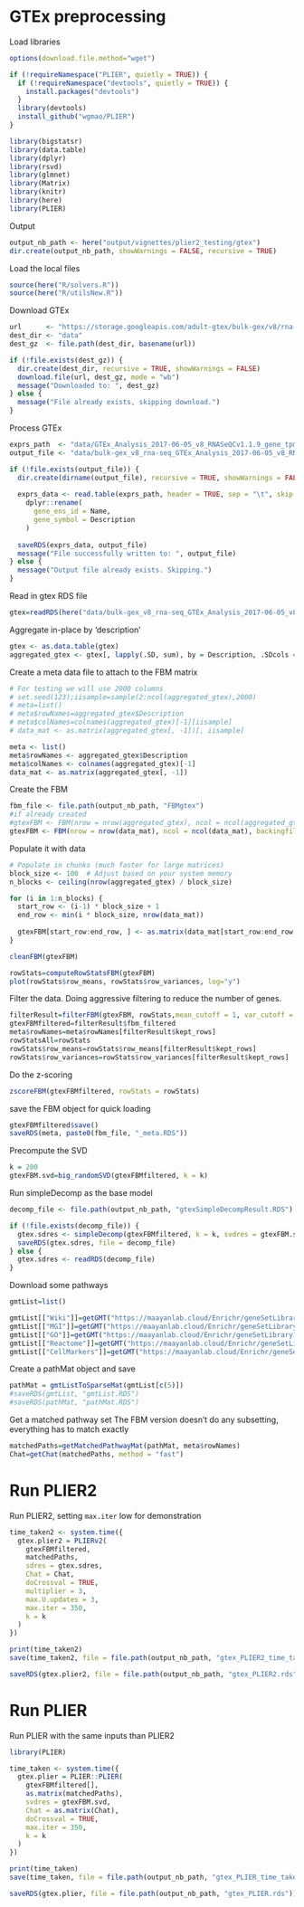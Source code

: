 # GTEx preprocessing

Load libraries
```r
options(download.file.method="wget")

if (!requireNamespace("PLIER", quietly = TRUE)) {
  if (!requireNamespace("devtools", quietly = TRUE)) {
    install.packages("devtools")
  }
  library(devtools)
  install_github("wgmao/PLIER")
}

library(bigstatsr)
library(data.table)
library(dplyr)
library(rsvd)
library(glmnet)
library(Matrix)
library(knitr)
library(here)
library(PLIER)
```

Output 

```r
output_nb_path <- here("output/vignettes/plier2_testing/gtex")
dir.create(output_nb_path, showWarnings = FALSE, recursive = TRUE)
```

Load the local files
```r
source(here("R/solvers.R"))
source(here("R/utilsNew.R"))
```

Download GTEx 

```r
url      <- "https://storage.googleapis.com/adult-gtex/bulk-gex/v8/rna-seq/GTEx_Analysis_2017-06-05_v8_RNASeQCv1.1.9_gene_tpm.gct.gz"
dest_dir <- "data"
dest_gz  <- file.path(dest_dir, basename(url))

if (!file.exists(dest_gz)) {
  dir.create(dest_dir, recursive = TRUE, showWarnings = FALSE)
  download.file(url, dest_gz, mode = "wb")
  message("Downloaded to: ", dest_gz)
} else {
  message("File already exists, skipping download.")
}
```

Process GTEx

```r
exprs_path  <- "data/GTEx_Analysis_2017-06-05_v8_RNASeQCv1.1.9_gene_tpm.gct.gz"
output_file <- "data/bulk-gex_v8_rna-seq_GTEx_Analysis_2017-06-05_v8_RNASeQCv1.1.9_gene_tpm.rds"

if (!file.exists(output_file)) {
  dir.create(dirname(output_file), recursive = TRUE, showWarnings = FALSE)
  
  exprs_data <- read.table(exprs_path, header = TRUE, sep = "\t", skip = 2, check.names = FALSE) %>%
    dplyr::rename(
      gene_ens_id = Name,
      gene_symbol = Description
    )
  
  saveRDS(exprs_data, output_file)
  message("File successfully written to: ", output_file)
} else {
  message("Output file already exists. Skipping.")
}
```

Read in gtex RDS file 
```r
gtex=readRDS(here("data/bulk-gex_v8_rna-seq_GTEx_Analysis_2017-06-05_v8_RNASeQCv1.1.9_gene_tpm.rds"))
```

Aggregate in-place by 'description'
```r
gtex <- as.data.table(gtex)
aggregated_gtex <- gtex[, lapply(.SD, sum), by = Description, .SDcols = is.numeric]
```

Create a meta data file to attach to the FBM matrix

```r
# For testing we will use 2000 columns
# set.seed(123);iisample=sample(2:ncol(aggregated_gtex),2000)
# meta=list()
# meta$rowNames=aggregated_gtex$Description
# meta$colNames=colnames(aggregated_gtex)[-1][iisample]
# data_mat <- as.matrix(aggregated_gtex[, -1])[, iisample] 

meta <- list()
meta$rowNames <- aggregated_gtex$Description
meta$colNames <- colnames(aggregated_gtex)[-1]
data_mat <- as.matrix(aggregated_gtex[, -1])
```

Create the FBM
```r
fbm_file <- file.path(output_nb_path, "FBMgtex")
#if already created
#gtexFBM <- FBM(nrow = nrow(aggregated_gtex), ncol = ncol(aggregated_gtex) - 1, backingfile = fbm_file)
gtexFBM <- FBM(nrow = nrow(data_mat), ncol = ncol(data_mat), backingfile = fbm_file, create_bk = T)
```

Populate it with data
```r
# Populate in chunks (much faster for large matrices)
block_size <- 100  # Adjust based on your system memory
n_blocks <- ceiling(nrow(aggregated_gtex) / block_size)

for (i in 1:n_blocks) {
  start_row <- (i-1) * block_size + 1
  end_row <- min(i * block_size, nrow(data_mat))
  
  gtexFBM[start_row:end_row, ] <- as.matrix(data_mat[start_row:end_row, ])
}
```

```r
cleanFBM(gtexFBM)
```

```r
rowStats=computeRowStatsFBM(gtexFBM)
plot(rowStats$row_means, rowStats$row_variances, log="y")
```
Filter the data. Doing aggressive filtering to reduce the number of genes.
```r
filterResult=filterFBM(gtexFBM, rowStats,mean_cutoff = 1, var_cutoff = 0.1, backingfile =paste0(fbm_file, "_filtered")) 
gtexFBMfiltered=filterResult$fbm_filtered
meta$rowNames=meta$rowNames[filterResult$kept_rows]
rowStatsAll=rowStats
rowStats$row_means=rowStats$row_means[filterResult$kept_rows]
rowStats$row_variances=rowStats$row_variances[filterResult$kept_rows]
```

Do the z-scoring
```r
zscoreFBM(gtexFBMfiltered, rowStats = rowStats)
```

save the FBM object for quick loading
```r
gtexFBMfiltered$save()
saveRDS(meta, paste0(fbm_file, "_meta.RDS"))
```

Precompute the SVD
```r
k = 200
gtexFBM.svd=big_randomSVD(gtexFBMfiltered, k = k)
```

Run simpleDecomp as the base model 
```r
decomp_file <- file.path(output_nb_path, "gtexSimpleDecompResult.RDS")

if (!file.exists(decomp_file)) {
  gtex.sdres <- simpleDecomp(gtexFBMfiltered, k = k, svdres = gtexFBM.svd)
  saveRDS(gtex.sdres, file = decomp_file)
} else {
  gtex.sdres <- readRDS(decomp_file)
}
```

Download some pathways
```r
gmtList=list()

gmtList[["Wiki"]]=getGMT("https://maayanlab.cloud/Enrichr/geneSetLibrary?mode=text&libraryName=WikiPathway_2021_Human")
gmtList[["MGI"]]=getGMT("https://maayanlab.cloud/Enrichr/geneSetLibrary?mode=text&libraryName=MGI_Mammalian_Phenotype_Level_4_2021")
gmtList[["GO"]]=getGMT("https://maayanlab.cloud/Enrichr/geneSetLibrary?mode=text&libraryName=GO_Biological_Process_2023")
gmtList[["Reactome"]]=getGMT("https://maayanlab.cloud/Enrichr/geneSetLibrary?mode=text&libraryName=Reactome_2022")
gmtList[["CellMarkers"]]=getGMT("https://maayanlab.cloud/Enrichr/geneSetLibrary?mode=text&libraryName=CellMarker_2024")
```

Create a pathMat object and save
```r
pathMat = gmtListToSparseMat(gmtList[c(5)])
#saveRDS(gmtList, "gmtList.RDS")
#saveRDS(pathMat, "pathMat.RDS")
```

Get a matched pathway set
The FBM version doesn't do any subsetting, everything has to match exactly
```r
matchedPaths=getMatchedPathwayMat(pathMat, meta$rowNames)
Chat=getChat(matchedPaths, method = "fast")
```

# Run PLIER2

Run PLIER2, setting `max.iter` low for demonstration
```r
time_taken2 <- system.time({
  gtex.plier2 = PLIERv2(
    gtexFBMfiltered,
    matchedPaths,
    sdres = gtex.sdres,
    Chat = Chat,
    doCrossval = TRUE,
    multiplier = 3,
    max.U.updates = 3,
    max.iter = 350,
    k = k
  )
})

print(time_taken2)
save(time_taken2, file = file.path(output_nb_path, "gtex_PLIER2_time_taken.rds"))

saveRDS(gtex.plier2, file = file.path(output_nb_path, "gtex_PLIER2.rds"))
```

# Run PLIER

Run PLIER with the same inputs than PLIER2

```r
library(PLIER)

time_taken <- system.time({
  gtex.plier = PLIER::PLIER(
    gtexFBMfiltered[], 
    as.matrix(matchedPaths), 
    svdres = gtexFBM.svd, 
    Chat = as.matrix(Chat), 
    doCrossval = TRUE, 
    max.iter = 350, 
    k = k
  )
})

print(time_taken)
save(time_taken, file = file.path(output_nb_path, "gtex_PLIER_time_taken.rds"))

saveRDS(gtex.plier, file = file.path(output_nb_path, "gtex_PLIER.rds"))
```

